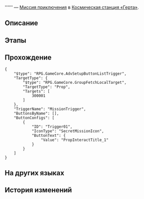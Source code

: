 {{Дополнить|Диалоги.}}
{{Миссия Инфобокс
|id              = 4140117
|Название        = 
|Изображение     = Миссия Освоения .png
|Тип             = Миссия приключения
|События         = 
|Глава           = 
|Условия         = Завершена [[Продолжение Освоения]] ''[[Гори, гори, моя звезда гениальности]]''
|Персонажи       = Первопроходец
|СтартЛокация    = [[Космическая станция «Герта»]] — [[Изолированная зона]]
|Локации         = Изолированная зона
|Предыдущая      = 
|Следующая       = 
|Награды         = Журнал приключений*2; Гертаreum*20; Кредиты*3 000
}}
'''''' — [[Миссия приключения]] в [[Космическая станция «Герта»]].

==Описание==
{{Описание|<!--официальное описание из Перекрёстка судеб-->}}

==Этапы==


==Прохождение==
{{Дополнить}}


<pre>{
	"$type": "RPG.GameCore.AdvSetupButtonListTrigger",
	"TargetType": {
		"$type": "RPG.GameCore.GroupFetchLocalTarget",
		"TargetType": "Prop",
		"Targets": [
			300001
		]
	},
	"TriggerName": "MissionTrigger",
	"ButtonsByName": [],
	"ButtonConfigs": [
		{
			"ID": "Trigger01",
			"IconType": "SecretMissionIcon",
			"ButtonText": {
				"Value": "PropInteractTitle_1"
			}
		}
	]
}</pre>
{{Диалог Конец}}

==На других языках==
{{На других языках
|en   = 
|zhs  = 
|zht  = 
|ja   = 
|ko   = 
|es   = 
|fr   = 
|ru   = 
|th   = 
|vi   = 
|de   = 
|id   = 
|pt   = 
}}

==История изменений==
{{История изменений|2.7}}
